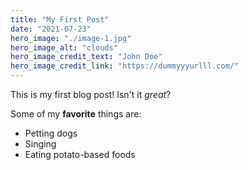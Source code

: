 ```yaml
---
title: "My First Post"
date: "2021-07-23"
hero_image: "./image-1.jpg"
hero_image_alt: "clouds"
hero_image_credit_text: "John Doe"
hero_image_credit_link: "https://dummyyyurlll.com/"
---
```


This is my first blog post! Isn't it *great*?

Some of my **favorite** things are:

* Petting dogs
* Singing
* Eating potato-based foods
